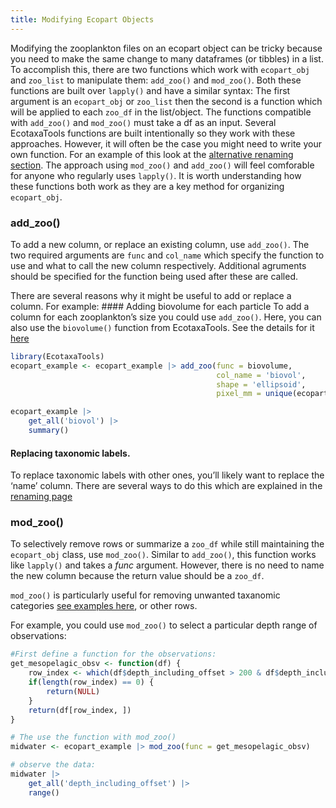 ```yaml
---
title: Modifying Ecopart Objects
---
```


Modifying the zooplankton files on an ecopart object can be tricky because you need to make the same change to many dataframes (or tibbles) in a list. To accomplish this, there are two functions which work with `ecopart_obj` and `zoo_list` to manipulate them: `add_zoo()` and `mod_zoo()`.
\n\n
Both these functions are built over `lapply()` and have a similar syntax:\n
The first argument is an `ecopart_obj` or `zoo_list` then the second is a function which will be applied to each `zoo_df` in the list/object. The functions compatible with `add_zoo()` and `mod_zoo()` must take a df as an input. Several EcotaxaTools functions are built intentionally so they work with these approaches. However, it will often be the case you might need to write your own function. For an example of this look at the [alternative renaming section](./man_uvp-renaming.html#Renaming-specific-taxa).
\n\n
The approach using `mod_zoo()` and `add_zoo()` will feel comforable for anyone who regularly uses `lapply()`. It is worth understanding how these functions both work as they are a key method for organizing `ecopart_obj`.\n

### add_zoo()
To add a new column, or replace an existing column, use `add_zoo()`. The two required arguments are `func` and `col_name` which specify the function to use and what to call the new column respectively. Additional agruments should be specified for the function being used after these are called.\n

There are several reasons why it might be useful to add or replace a column. For example:\n
#### Adding biovolume for each particle
To add a column for each zooplankton's size you could use `add_zoo()`. Here, you can also use the `biovolume()` function from EcotaxaTools. See the details for it [here](./gen-biovolume.html)
```r
library(EcotaxaTools)
ecopart_example <- ecopart_example |> add_zoo(func = biovolume, 
                                              col_name = 'biovol',
                                              shape = 'ellipsoid',
                                              pixel_mm = unique(ecopart_example$meta$acq_pixel))

ecopart_example |> 
    get_all('biovol') |>
    summary()
```

#### Replacing taxonomic labels.
To replace taxonomic labels with other ones, you'll likely want to replace the 'name' column. There are several ways to do this which are explained in the [renaming page](./man_uvp-renaming.html)


### mod_zoo()
To selectively remove rows or summarize a `zoo_df` while still maintaining the `ecopart_obj` class, use `mod_zoo()`. Similar to `add_zoo()`, this function works like `lapply()` and takes a *func* argument. However, there is no need to name the new column because the return value should be a `zoo_df`.\n

`mod_zoo()` is particularly useful for removing unwanted taxanomic categories [see examples here](./man_uvp-renaming.html#names_drop()), or other rows.

For example, you could use `mod_zoo()` to select a particular depth range of observations:
```r
#First define a function for the observations:
get_mesopelagic_obsv <- function(df) {
    row_index <- which(df$depth_including_offset > 200 & df$depth_including_offset < 1200)
    if(length(row_index) == 0) {
        return(NULL)
    }
    return(df[row_index, ])
}

# The use the function with mod_zoo()
midwater <- ecopart_example |> mod_zoo(func = get_mesopelagic_obsv)

# observe the data:
midwater |> 
    get_all('depth_including_offset') |>
    range()
```